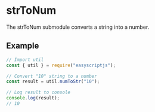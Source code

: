 # strToNum
The strToNum submodule converts a string into a number.

## Example

```js
// Import util
const { util } = require("easyscriptjs");

// Convert "10" string to a number
const result = util.numToStr("10");

// Log result to console
console.log(result);
// 10
```
